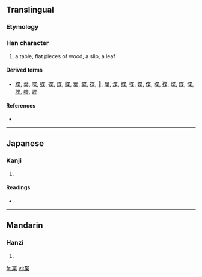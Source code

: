 ==Translingual==

===Etymology===
{{Han compound|世|木|c1=p|c2=s|t2=wood|ls=psc}}

===Han character===
{{Han char|rn=75|rad=木|as=05|sn=9|four=|canj=心廿木 (PTD)|ids=⿱[[世]]木}}

# a table, flat pieces of wood, a slip, a leaf

====Derived terms====
* [[牒]], [[葉]], [[喋]], [[蝶]], [[碟]], [[諜]], [[䐑]], [[䈎]], [[韘]], [[褋]], [[𧝵]], [[屟]], [[渫]], [[鰈]], [[揲]], [[媟]], [[偞]], [[楪]], [[殜]], [[煠]], [[鍱]], [[惵]], [[堞]], [[艓]], [[蹀]]

====References====
* {{Han ref|kx=0517.170|dkj=14593|hdz=21178.010|uh=67BC|ud=26556}}

----

==Japanese==

===Kanji===
{{ja-kanji|grade=|rs=木05}}

# {{defn|Japanese}}

====Readings====
* {{ja-readings|on=[[よう]] (yō)|kun=[[うすいきふだ]] (usuikifuda), [[まど]] (mado)}}

----

==Mandarin==

===Hanzi===
{{cmn-hanzi|pin=[[yè]] ([[ye4]])|wg=yeh<sup>4</sup>}}

# {{defn|Mandarin}}

[[fr:枼]]
[[vi:枼]]